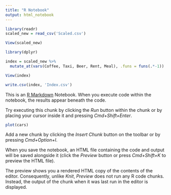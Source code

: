```yaml
---
title: "R Notebook"
output: html_notebook
---
```


```r
library(readr)
scaled_new = read_csv('Scaled.csv')
```

```r
View(scaled_new)
```

```r
library(dplyr)

index = scaled_new %>%
  mutate_at(vars(Coffee, Taxi, Beer, Rent, Meal), .funs = funs(.*-1))


```

```r
View(index)
```

```r
write.csv(index, 'Index.csv')
```



This is an [R Markdown](http://rmarkdown.rstudio.com) Notebook. When you execute code within the notebook, the results appear beneath the code. 

Try executing this chunk by clicking the *Run* button within the chunk or by placing your cursor inside it and pressing *Cmd+Shift+Enter*. 

```r
plot(cars)
```

Add a new chunk by clicking the *Insert Chunk* button on the toolbar or by pressing *Cmd+Option+I*.

When you save the notebook, an HTML file containing the code and output will be saved alongside it (click the *Preview* button or press *Cmd+Shift+K* to preview the HTML file). 

The preview shows you a rendered HTML copy of the contents of the editor. Consequently, unlike *Knit*, *Preview* does not run any R code chunks. Instead, the output of the chunk when it was last run in the editor is displayed.

